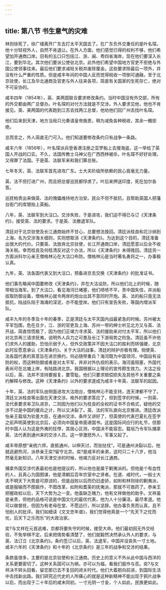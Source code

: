 ```yaml
---
---
---
```

title: 第八节 书生意气的灾难
---




林则徐死了，徐广缙离开广东去打太平天国去了。在广东负外交重任的是叶名琛。他十分轻视外人，自然不肯退让。在外人方面，他们感觉已得的权利不够，他们希望加开通商口岸。旧有的五口只包括江、浙、闽、粤四省海岸，现在他们要深入长江，要到华北。其次他们要派公使驻北京。此外他们希望中国地方官吏不拒绝与外国公使领事往来。最后他们要求减轻关税并废除厘金。这些要求除最后一项外，并没有什么严重的性质。但是咸丰年间的中国人反而觉得税收一项倒可通融，至于北京驻使，长江及华北通商及官吏与外人往来各项，简直有关国家的生死存亡，绝对不可妥协的。

咸丰四年（1854年），英、美两国联合要求修改条约。当时中国没有外交部，所有的外交都由两广总督办。叶名琛的对付方法就是不交涉。外人要求见他，他也不肯接见。英、美两国的代表跑到江苏去找两江总督，他劝他们回广州去找叶名琛。

他们后来到天津，地方当局只允奏请皇帝施恩，稍为减免各种税收，其余一概拒绝。

总而言之，外人简直无门可入。他们知道要修改条约只有战争一条路。

咸丰六年（1856年），叶名琛派兵登香港注册之亚罗船上去搜海盗，这一举给了英国人开战的口实。不久，法国传教士马神父在广西西林被杀，叶名琛不好好处理，又得罪了法国。于是英、法联军来和我们算总账。

七年冬天，英、法联军首先进攻广东。士大夫阶级所依赖的民心竟毫无力量。

英、法不但打进广州，而且把总督巡抚都俘虏了。叶后来押送印度，死在加尔各答。

巡抚柏贵出来做英、法的傀儡维持地方治安。民众不但不抵抗，且帮助英国人把藩台衙门的库银抬上英船。

八年，英、法联军到大沽口。交涉失败，于是进攻，我们迫不得已与订《天津条约》，接受英、法的要求。于是英、法撤退军队。

清廷对于北京驻使及长江通商始终不甘心，总要想法挽回。清廷派桂良和花沙纳到上海，名为交涉海关细则，实则想取消《天津条约》。为达到这个目的，清廷准备出很大的代价。只要英、法放弃北京驻使，长江开通商口岸，清廷愿意以后全不收海关税。幸而桂良及何桂清反对这个办法，所以《天津条约》未得挽回。清廷另一方面派科尔沁亲王僧格林沁在大沽口布防。僧格林沁是当时著名勇将之一，办事极认真。

九年，英、法各国代表又到大沽口，预备进京去交换《天津条约》的批准证书。

他们事先略闻中国要修改《天津条约》，并在大沽设防，所以他们北上的时候，随带相当海军。到了大沽口，看见海河已堵塞，他们啧啧不平，责中国失信，并派船拔取防御设备，僧格林沁就令两岸的炮台出其不意同时开炮。英、法的船只竟无法抵抗，陆战队陷于海滩的深泥，亦不能登岸。他们只有宣告失败，等国内增派军队。

咸丰九年的冬季及十年的春季，正是清廷与太平天国内战最紧急的时候。苏州被太平军包围，危在旦夕，江、浙的官吏及上海、苏州一带的绅士听见北方又与英、法开战，简直惊慌极了，因为他们正竭力寻求英、法的援助来对付太平军，所以他们对北京再三请求抚夷，说明外人兵力之可畏及长江下游局势之险急。清廷虽不许他们求外人的援助，恐怕示弱于人，但外交政策并不因大沽口的胜利而转强硬，北京此时反愿意承认《天津条约》。关于大沽的战事，清廷的辩护亦极有理。倘使英、法各国代表的真意旨在进京换约，何必随带重兵？海河既为中国领河，中国自有设防的权，而这种防御或者是对太平军，井非对外仇视的表示。海河虽阻塞，外国代表尚可在北塘上岸，有陆路进北京。我国根据以上理论的宣传颇生效力。大沽之役以后，英、法并不坚持要报复，要雪耻。他们只要求赔偿损失及其他不关重要之条约解释与修改。这种《天津条约》以外的要求遂成为咸丰十年英、法联军的起因。

十年，英、法的军队由侧面进攻大沽炮台，僧格林沁不能支持，连天津都不守了。清廷又派桂良等出面在天津交涉。格外的要求答应了，但到签字的时候，一则英、法代表要求率卫队进京，二则因为他们以为桂良的全权的证书不合格式，疑他的交涉不过是中国的缓兵之计，所以又决裂了。英、法的军队直向北京推进。清廷改派怡亲王载垣为钦差大臣，在通州交涉。条件又讲好了，但英使的代表巴夏礼在签字之前声明英使到北京后，必须向中国皇帝面递国书。这是国际间应行的礼节，但那时中国人认为这是外夷的狂悖，其居心叵测，中国决不能容忍。载垣乃令军队捕拿英、法代表到通州来的交涉人员。这一举激怒外人，军事又起了。

咸丰帝原想“亲统六师，直抵通州，以伸天讨，而张挞伐”。可是通州决裂以后，他就逃避热河，派恭亲王奕?留守北京。奕?是咸丰的亲弟，这时只二十八岁，他当然毫无新知识。八年天津交涉的时候，他竭力反对长江通商。

捕拿外国交涉代表最初也是他提议的，所以他也是属于剿夷派的。但他是个有血性的人，且真心为国图谋，他是清朝后百年宗室中之贤者。在道、咸时代，一般士大夫不明天下大势是可原谅的，但是战败以后而仍旧虚骄，如附和林则徐的剿夷派，或是服输而不图振作，不图改革，如附和耆英的抚夷派，那就不可救药了。恭亲王把握政权以后，天下大势为之一变。他虽缺乏魄力，他有文祥做他的助手。文祥虽是亲贵，但他的品格可说是中国文化的最优代表，他为人十分廉洁，最尽孝道。他可以做督抚，但因为有老母在堂、不愿远行，所以坚辞。他办事负责而认真，且不怕别人的批评。我们如细读《文文忠年谱》，我们觉得他真是一个“先天下之忧而忧，后天下之乐而乐”的大政治家。

奕?与文祥在元首逃难，京都将要失守的时候，接受大命。他们最初因无外交经验，不免举棋不定。后来把情势看清楚了，他们就毅然决然承认外人的要求，与英、法订立《北京条约》。条约签订以后，英、法退军，中国并没丧失一寸土地。咸丰六年的《天津条约》和十年的《北京条约》是三年的战争和交涉的结果。

条款虽很多，主要的是北京驻使和长江通商。历史上的意义不外从此中国与西洋的关系更要密切了。这种关系固可以为祸，亦可以为福，看我们振作与否。奕?与文祥决不转头回看，留恋那已去不复回的闭关时代。他们大着胆向前进，到国际生活中去找新出路。我们研究近代史的人所痛心的就是这种新精神不能出现于鸦片战争以后，而出现于二十年后的咸末同初。一寸光阴一寸金，个人如此，民族更如此。